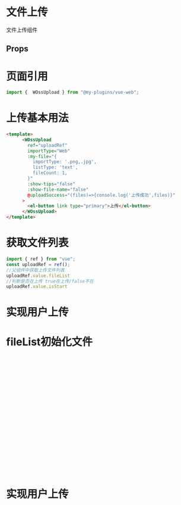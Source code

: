 

<Meta of={WossUploadStories} />


# 文件上传

文件上传组件

<Primary />

## Props

<Controls />

# 页面引用

```javascript
import {  WOssUpload } from "@my-plugins/vue-web";

```




# 上传基本用法


```html
<template>
      <WOssUpload
        ref="uploadRef"
        importType="Web"
        :my-file="{
          importType: '.png,.jpg',
          listType: 'text',
          fileCount: 1,
        }"
        :show-tips="false"
        :show-file-name="false"
        @uploadSuccess="(files)=>{console.log('上传成功',files)}"
      >
        <el-button link type="primary">上传</el-button>
      </WOssUpload>
</template>
```

# 获取文件列表

```javascript
import { ref } from "vue";
const uploadRef = ref();
//父组件中获取上传文件列表
uploadRef.value.fileList
//判断是否在上传 true在上传/false不在
uploadRef.value.isStart  

```

# 实现用户上传

<Canvas of={WossUploadStories.Base} />



# fileList初始化文件


```javascript
<template>
      <WOssUpload
        importType="Web"
        :my-file="{
          importType: '.png,.jpg',
          listType: 'text',
          fileCount: 1,
          fileList: [
        {
          filePath:
            "https://img2.baidu.com/it/u=257191799,4243921961&fm=253&fmt=auto&app=120&f=JPEG?w=500&h=854",
          fileName: "1.jpg",
        },
      ],
        }"
        :show-tips="false"
        :show-file-name="false"
      >
        <el-button link type="primary">上传</el-button>
      </WOssUpload>
</template>
```

# 实现用户上传

<Canvas of={WossUploadStories.Files} />